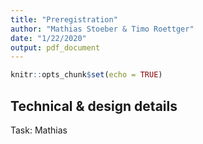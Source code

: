 ```yaml
---
title: "Preregistration"
author: "Mathias Stoeber & Timo Roettger"
date: "1/22/2020"
output: pdf_document
---
```


```r
knitr::opts_chunk$set(echo = TRUE)
```


## Technical & design details
Task: Mathias

